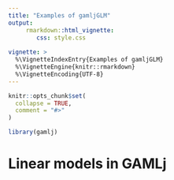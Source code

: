 ```yaml
---
title: "Examples of gamljGLM"
output: 
     rmarkdown::html_vignette:
        css: style.css
  
vignette: >
  %\VignetteIndexEntry{Examples of gamljGLM}
  %\VignetteEngine{knitr::rmarkdown}
  %\VignetteEncoding{UTF-8}
---
```


```r
knitr::opts_chunk$set(
  collapse = TRUE,
  comment = "#>"
)
```

```r
library(gamlj)
```

# Linear models in GAMLj

